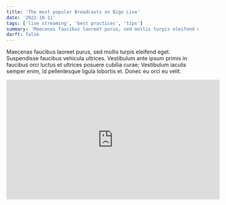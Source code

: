 ```yaml
---
title: 'The most popular Broadcasts on Bigo Live'
date: '2022-10-11'
tags: ['live streaming', 'best practices', 'tips']
summary: 'Maecenas faucibus laoreet purus, sed mollis turpis eleifend eget. Suspendisse faucibus vehicula ultrices. Vestibulum ante ipsum primis in faucibus orci luctus et ultrices posuere cubilia curae; Vestibulum iaculis semper enim, id pellentesque ligula lobortis et. Donec eu orci eu velit.'
darft: false
---
```


Maecenas faucibus laoreet purus, sed mollis turpis eleifend eget. Suspendisse faucibus vehicula ultrices. Vestibulum ante ipsum primis in faucibus orci luctus et ultrices posuere cubilia curae; Vestibulum iaculis semper enim, id pellentesque ligula lobortis et. Donec eu orci eu velit.

<iframe
  width="560"
  height="315"
  src="https://www.youtube.com/embed/G25HKYED-xs"
  frameBorder="0"
  allow="accelerometer; autoplay; clipboard-write; encrypted-media; gyroscope; picture-in-picture"
  allowFullScreen
></iframe>
